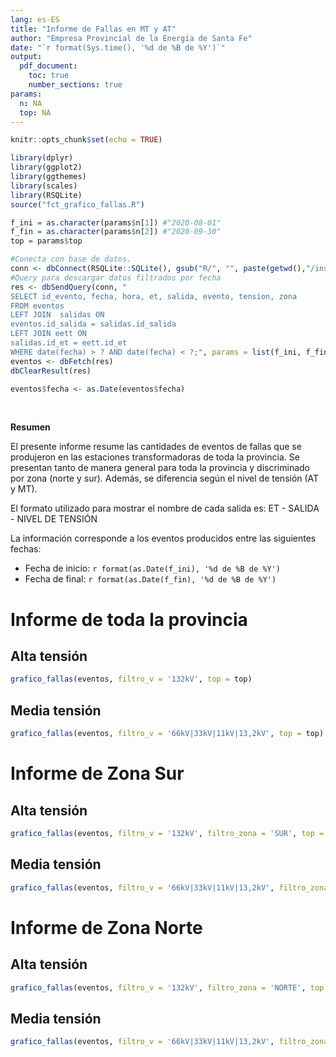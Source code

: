 ```yaml
---
lang: es-ES
title: "Informe de Fallas en MT y AT"
author: "Empresa Provincial de la Energía de Santa Fe"
date: "`r format(Sys.time(), '%d de %B de %Y')`"
output: 
  pdf_document:
    toc: true
    number_sections: true
params:
  n: NA
  top: NA
---
```


```r
knitr::opts_chunk$set(echo = TRUE)
```

```r
library(dplyr)
library(ggplot2)
library(ggthemes)
library(scales)
library(RSQLite)
source("fct_grafico_fallas.R")

f_ini = as.character(params$n[1]) #"2020-08-01"
f_fin = as.character(params$n[2]) #"2020-09-30"
top = params$top

#Conecta con base de datos.
conn <- dbConnect(RSQLite::SQLite(), gsub("R/", "", paste(getwd(),"/inst/extdata/fallas.db", sep = "")))
#Query para descargar datos filtrados por fecha
res <- dbSendQuery(conn, "
SELECT id_evento, fecha, hora, et, salida, evento, tension, zona
FROM eventos
LEFT JOIN  salidas ON
eventos.id_salida = salidas.id_salida
LEFT JOIN eett ON
salidas.id_et = eett.id_et
WHERE date(fecha) > ? AND date(fecha) < ?;", params = list(f_ini, f_fin))
eventos <- dbFetch(res)
dbClearResult(res)

eventos$fecha <- as.Date(eventos$fecha)
```


&nbsp;
&nbsp;
&nbsp;
&nbsp;
&nbsp;

**Resumen**

El presente informe resume las cantidades de eventos de fallas que se produjeron en las estaciones transformadoras de toda la provincia. Se presentan tanto de manera general para toda la provincia y discriminado por zona (norte y sur). Además, se diferencia según el nivel de tensión (AT y MT).

El formato utilizado para mostrar el nombre de cada salida es: ET - SALIDA - NIVEL DE TENSIÓN

La información corresponde a los eventos producidos entre las siguientes fechas:

- Fecha de inicio: `r format(as.Date(f_ini), '%d de %B de %Y')`
- Fecha de final: `r format(as.Date(f_fin), '%d de %B de %Y')`


# Informe de toda la provincia 

## Alta tensión

```r

grafico_fallas(eventos, filtro_v = '132kV', top = top)

```

\newpage

## Media tensión

```r

grafico_fallas(eventos, filtro_v = '66kV|33kV|11kV|13,2kV', top = top)

```

\newpage

# Informe de Zona Sur

## Alta tensión

```r

grafico_fallas(eventos, filtro_v = '132kV', filtro_zona = 'SUR', top = top)

```

\newpage

## Media tensión

```r

grafico_fallas(eventos, filtro_v = '66kV|33kV|11kV|13,2kV', filtro_zona = 'SUR', top = top)

```

\newpage

# Informe de Zona Norte 

## Alta tensión

```r

grafico_fallas(eventos, filtro_v = '132kV', filtro_zona = 'NORTE', top = top)

```

\newpage

## Media tensión

```r

grafico_fallas(eventos, filtro_v = '66kV|33kV|11kV|13,2kV', filtro_zona = 'NORTE', top = top)

```